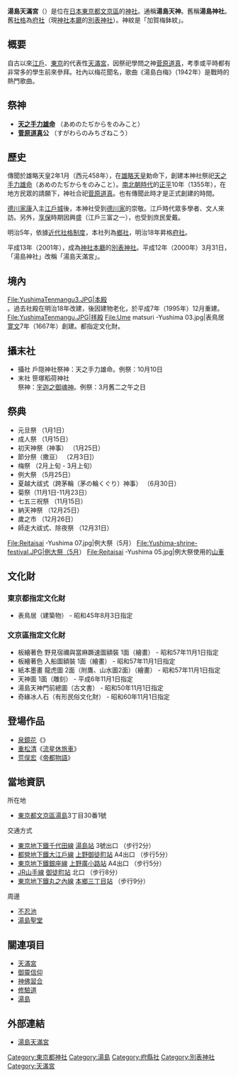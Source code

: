 {{日本神社
| name = 湯島天滿宮
| img = File:Yushima tenmangu shrine.jpg
| img_capt = 本殿
| image_width = 250px
| nihongo = 湯島天満宮
| hiragana = ゆしまてんまんぐう
| romaji = Yushima Tenmangū
| location = [[東京都|東京都]][[文京區|文京區]][[湯島|湯島]]3丁目30番1号
| god = [[天手力男神|天之手力雄命]]<br />[[菅原道真|菅原道真]]
| type = [[府社|府社]]・[[別表神社|別表神社]]
| struct = {{link-ja|權現造|権現造}}
| open_year = [[雄略天皇|雄略天皇]]2年（458年）
| cere_date = 5月25日
|}}

'''湯島天滿宮'''（{{jpn|j=湯島天満宮|hg=ゆしまてんまんぐう}}）是位在[[日本|日本]][[東京都|東京都]][[文京區|文京區]]的[[神社|神社]]。通稱'''湯島天神'''。舊稱'''湯島神社'''。舊[[社格|社格]]為[[府社|府社]]（現[[神社本廳|神社本廳]]的[[別表神社|別表神社]]）。神紋是「加賀梅鉢紋」。

== 概要 ==
自古以來[[江戶|江戶]]、[[東京|東京]]的代表性[[天滿宮|天滿宮]]，因祭祀學問之神[[菅原道真|菅原道真]]，考季或平時都有非常多的學生前來參拜。社內以梅花聞名，歌曲《湯島白梅》（1942年）是戰時的熱門歌曲。

== 祭神 ==
* '''[[天手力男神|天之手力雄命]]''' （あめのたぢからをのみこと）
* '''[[菅原道真|菅原道真]]公''' （すがわらのみちざねこう）

== 歷史 ==
傳聞於雄略天皇2年1月（西元458年），在[[雄略天皇|雄略天皇]]勅命下，創建本神社祭祀[[天手力男神|天之手力雄命]]（あめのたぢからをのみこと）。[[南北朝時代_(日本)|南北朝時代]]的[[正平_(日本)|正平]]10年（1355年），在地方民眾的請願下，神社合祀[[菅原道真|菅原道真]]。也有傳聞此時才是正式創建的時間。

[[德川家康|德川家康]]入主[[江戶城|江戶城]]後，本神社受到[[德川家|德川家]]的崇敬。江戶時代眾多學者、文人來訪。另外，[[享保|享保]]時期因{{link-ja|富籤|富籤}}興盛（江戶三富之一），也受到庶民愛戴。

明治5年，依據[[近代社格制度|近代社格制度]]，本社列為[[鄉社|鄉社]]，明治18年昇格[[府社|府社]]。

平成13年（2001年），成為[[神社本廳|神社本廳]]的[[別表神社|別表神社]]。平成12年（2000年）3月31日，「湯島神社」改稱「湯島天滿宮」。

== 境內 ==
<gallery widths="200px" heights="150px">
File:YushimaTenmangu3.JPG|本殿<br/>{{link-ja|權現造|権現造}}。過去社殿在明治18年改建，後因建物老化，於平成7年（1995年）12月重建。
File:YushimaTenmangu.JPG|拝殿
File:Ume matsuri -Yushima 03.jpg|表鳥居<br/>[[寛文|寛文]]7年（1667年）創建。都指定文化財。
</gallery>

== 攝末社 ==
*攝社 戶隠神社祭神：天之手力雄命。例祭：10月10日
*末社 笹塚稻荷神社<br/>祭神：[[宇迦之御魂神|宇迦之御魂神]]。例祭：3月舊二之午之日

== 祭典 ==
* 元旦祭 （1月1日）
* 成人祭 （1月15日）
* 初天神祭（{{link-ja|換鷽|鷽替え}}神事） （1月25日）
* 節分祭（撒豆） （2月3日]）
* 梅祭 （2月上旬 - 3月上旬）
* 例大祭 （5月25日）
* 夏越大祓式（跨茅輪（茅の輪くぐり）神事） （6月30日）
* 菊祭（11月1日-11月23日）
* 七五三祝祭 （11月15日）
* 納天神祭 （12月25日）
* 歲之市 （12月26日）
* 師走大祓式、除夜祭 （12月31日）

<gallery widths="200px" heights="150px">
File:Reitaisai -Yushima 07.jpg|例大祭（5月）
File:Yushima-shrine-festival.JPG|例大祭（5月）
File:Reitaisai -Yushima 05.jpg|例大祭使用的[[山車|山車]]
</gallery>

== 文化財 ==
=== 東京都指定文化財 ===
* 表鳥居（建築物） - 昭和45年8月3日指定

=== 文京區指定文化財 ===
* 板繪著色 野見宿禰與當麻蹶速圖額裝 1面（繪畫） - 昭和57年11月1日指定
* 板繪著色 入船圖額裝 1面（繪畫） - 昭和57年11月1日指定
* 紙本墨畫 龍虎圖 2面（附鷹、山水圖2面）（繪畫） - 昭和57年11月1日指定
* 天神面 1面（雕刻） - 平成6年11月1日指定
* 湯島天神門前總圖（古文書） - 昭和50年11月1日指定
* 奇緣冰人石（有形民俗文化財） - 昭和60年11月1日指定

== 登場作品 ==
* [[泉鏡花|泉鏡花]]《{{link-ja|婦系圖|婦系図}}》
* [[重松清|重松清]]《[[流星休旅車|流星休旅車]]》
* [[荒俣宏|荒俣宏]]《[[帝都物語|帝都物語]]》

== 當地資訊 ==
; 所在地
* [[東京都|東京都]][[文京區|文京區]][[湯島|湯島]]3丁目30番1號

; 交通方式
* [[東京地下鐵千代田線|東京地下鐵千代田線]] [[湯島站|湯島站]] 3號出口 （步行2分）
* [[都營地下鐵大江戶線|都營地下鐵大江戶線]] [[上野御徒町站|上野御徒町站]] A4出口 （步行5分）
* [[東京地下鐵銀座線|東京地下鐵銀座線]] [[上野廣小路站|上野廣小路站]] A4出口 （步行5分）
* [[東日本旅客鐵道|JR]][[山手線|山手線]] [[御徒町站|御徒町站]] 北口 （步行8分）
* [[東京地下鐵丸之內線|東京地下鐵丸之內線]] [[本鄉三丁目站|本鄉三丁目站]] （步行9分）

; 周邊
* [[不忍池|不忍池]]
* [[湯島聖堂|湯島聖堂]] 

== 關連項目 ==
* [[天滿宮|天滿宮]]
* [[御靈信仰|御靈信仰]]
* [[神佛習合|神佛習合]]
* [[修驗道|修驗道]]
* [[湯島|湯島]]

== 外部連結 ==
{{commonscat|Yushima-temmangū}}
* [http://www.yushimatenjin.or.jp/ 湯島天滿宮] {{Wayback|url=http://www.yushimatenjin.or.jp/ |date=20100804033214 }}

{{DEFAULTSORT:Yushima Temmangu}}
[[Category:東京都神社|Category:東京都神社]]
[[Category:湯島|Category:湯島]]
[[Category:府縣社|Category:府縣社]]
[[Category:別表神社|Category:別表神社]]
[[Category:天滿宮|Category:天滿宮]]